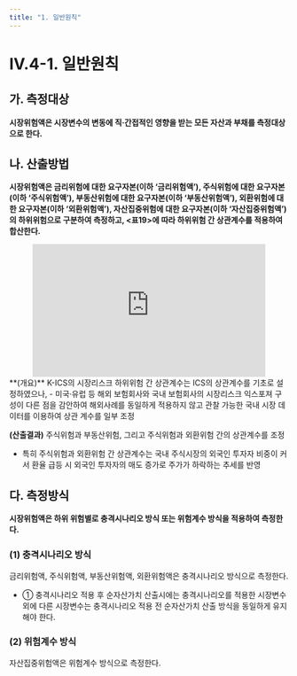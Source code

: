 ```yaml
---
title: "1. 일반원칙"
---
```


# IV.4-1. 일반원칙

## 가. 측정대상
**시장위험액은 시장변수의 변동에 직·간접적인 영향을 받는 모든 자산과 부채를 측정대상으로 한다.**

## 나. 산출방법
**시장위험액은 금리위험에 대한 요구자본(이하 ‘금리위험액’), 주식위험에 대한 요구자본(이하 ‘주식위험액’), 부동산위험에 대한 요구자본(이하 ‘부동산위험액’), 외환위험에 대한 요구자본(이하 ‘외환위험액’), 자산집중위험에 대한 요구자본(이하 ‘자산집중위험액’)의 하위위험으로 구분하여 측정하고,
\<표19>에 따라 하위위험 간 상관계수를 적용하여 합산한다.**

<center>
<iframe
  width="420"
  height="240"
  frameBorder="0"
  scrolling="no"
  title=""
  src="https://docs.google.com/spreadsheets/d/e/2PACX-1vS0XRomFHnFmSo7g5AGXULeCeBGUf4mrVYenxp2H2P7I7IMCOJ8lI8uX8m4fx90J6jPhlnD58ATQPYa/pubhtml?gid=1731137983&amp;single=true&amp;widget=true&amp;headers=false">
</iframe>
</center>

<Accordion multiple activeIndex={[]}>
<AccordionTab header="시장위험액 하위위험 간 상관계수 도출 근거">
 **(개요)** K-ICS의 시장리스크 하위위험 간 상관계수는 ICS의 상관계수를 기초로 설정하였으나,
- 미국·유럽 등 해외 보험회사와 국내 보험회사의 시장리스크 익스포져 구성이 다른 점을 감안하여 해외사례를 동일하게 적용하지 않고 관찰 가능한 국내 시장 데이터를 이용하여 상관 계수를 일부 조정

<CenterImg src ="/kics/441_1.png" />

**(산출결과)** 주식위험과 부동산위험, 그리고 주식위험과 외환위험 간의 상관계수를 조정
- 특히 주식위험과 외환위험 간 상관계수는 국내 주식시장의 외국인 투자자 비중이 커서 환율 급등 시 외국인 투자자의 매도 증가로 주가가 하락하는 추세를 반영

<CenterImg src ="/kics/441_2.png" />


</AccordionTab>
</Accordion>

## 다. 측정방식
**시장위험액은 하위 위험별로 충격시나리오 방식 또는 위험계수 방식을 적용하여 측정한다.**

### (1) 충격시나리오 방식
금리위험액, 주식위험액, 부동산위험액, 외환위험액은 충격시나리오 방식으로 측정한다.
- ① 충격시나리오 적용 후 순자산가치 산출시에는 충격시나리오를 적용한 시장변수 외에 다른 시장변수는 충격시나리오 적용 전 순자산가치 산출 방식을 동일하게 유지해야 한다.

### (2) 위험계수 방식
자산집중위험액은 위험계수 방식으로 측정한다.
